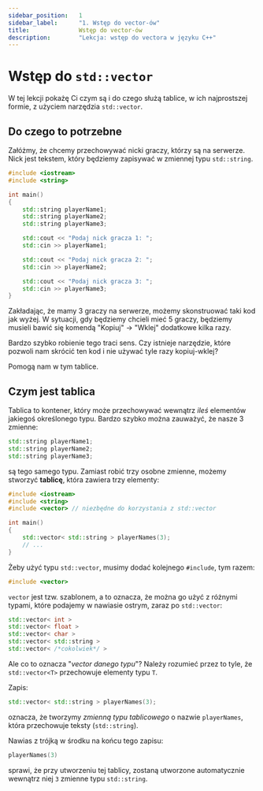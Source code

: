 ```yaml
---
sidebar_position:	1
sidebar_label:		"1. Wstęp do vector-ów"
title:				Wstęp do vector-ów
description: 		"Lekcja: wstęp do vectora w języku C++"
---
```


# Wstęp do `std::vector`


<NotFinished />

W tej lekcji pokażę Ci czym są i do czego służą tablice, w ich
najprostszej formie, z użyciem narzędzia `std::vector`.


## Do czego to potrzebne

Załóżmy, że chcemy przechowywać nicki graczy, którzy są na serwerze.
Nick jest tekstem, który będziemy zapisywać w zmiennej typu `std::string`.

```cpp
#include <iostream>
#include <string>

int main()
{
	std::string playerName1;
	std::string playerName2;
	std::string playerName3;

	std::cout << "Podaj nick gracza 1: ";
	std::cin >> playerName1;

	std::cout << "Podaj nick gracza 2: ";
	std::cin >> playerName2;

	std::cout << "Podaj nick gracza 3: ";
	std::cin >> playerName3;
}
```

Zakładając, że mamy 3 graczy na serwerze, możemy skonstruować
taki kod jak wyżej. W sytuacji, gdy będziemy chcieli mieć
5 graczy, będziemy musieli bawić się komendą "Kopiuj" -> "Wklej"
dodatkowe kilka razy.

Bardzo szybko robienie tego traci sens. Czy istnieje narzędzie,
które pozwoli nam skrócić ten kod i nie używać tyle razy
kopiuj-wklej?

Pomogą nam w tym tablice.

## Czym jest tablica

Tablica to kontener, który może przechowywać wewnątrz *ileś* elementów
jakiegoś określonego typu. Bardzo szybko można zauważyć, że nasze 3 zmienne:

```cpp
std::string playerName1;
std::string playerName2;
std::string playerName3;
```

są tego samego typu. Zamiast robić trzy osobne zmienne, możemy stworzyć
**tablicę**, która zawiera trzy elementy:

```cpp
#include <iostream>
#include <string>
#include <vector> // niezbędne do korzystania z std::vector

int main()
{
	std::vector< std::string > playerNames(3);
	// ...
}
```

Żeby użyć typu `std::vector`, musimy dodać kolejnego `#include`, tym razem:
```cpp
#include <vector>
```

`vector` jest tzw. szablonem, a to oznacza, że można go użyć z różnymi typami,
które podajemy w nawiasie ostrym, zaraz po `std::vector`:

```cpp
std::vector< int >
std::vector< float >
std::vector< char >
std::vector< std::string >
std::vector< /*cokolwiek*/ >
```

Ale co to oznacza "*vector danego typu*"? Należy rozumieć przez to tyle,
że `std::vector<T>` przechowuje elementy typu `T`.

Zapis:
```cpp
std::vector< std::string > playerNames(3);
```

oznacza, że tworzymy *zmienną typu tablicowego* o nazwie `playerNames`,
która przechowuje teksty (`std::string`).

Nawias z trójką w środku na końcu tego zapisu:

```cpp
playerNames(3)
```

sprawi, że przy utworzeniu tej tablicy, zostaną utworzone
automatycznie wewnątrz niej `3` zmienne typu `std::string`.

